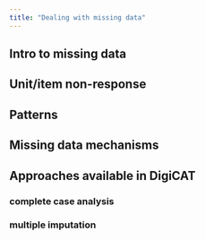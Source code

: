 ---
title: "Dealing with missing data"
---

## Intro to missing data


## Unit/item non-response

## Patterns

## Missing data mechanisms


## Approaches available in DigiCAT

### complete case analysis

### multiple imputation
